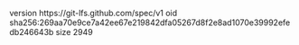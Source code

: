 version https://git-lfs.github.com/spec/v1
oid sha256:269aa70e9ce7a42ee67e219842dfa05267d8f2e8ad1070e39992efedb246643b
size 2949
